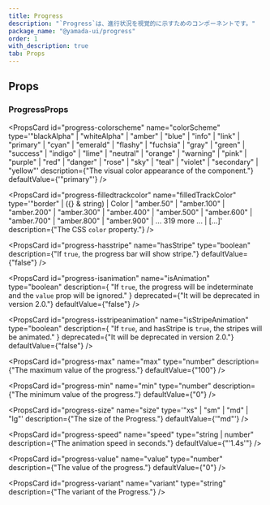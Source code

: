 ```yaml
---
title: Progress
description: "`Progress`は、進行状況を視覚的に示すためのコンポーネントです。"
package_name: "@yamada-ui/progress"
order: 1
with_description: true
tab: Props
---
```


## Props

### ProgressProps

<PropsCard
  id="progress-colorscheme"
  name="colorScheme"
  type='"blackAlpha" | "whiteAlpha" | "amber" | "blue" | "info" | "link" | "primary" | "cyan" | "emerald" | "flashy" | "fuchsia" | "gray" | "green" | "success" | "indigo" | "lime" | "neutral" | "orange" | "warning" | "pink" | "purple" | "red" | "danger" | "rose" | "sky" | "teal" | "violet" | "secondary" | "yellow"'
  description={"The visual color appearance of the component."}
  defaultValue={'"primary"'}
/>

<PropsCard
  id="progress-filledtrackcolor"
  name="filledTrackColor"
  type='"border" | ({} & string) | Color | "amber.50" | "amber.100" | "amber.200" | "amber.300" | "amber.400" | "amber.500" | "amber.600" | "amber.700" | "amber.800" | "amber.900" | ... 319 more ... | [...]'
  description={"The CSS `color` property."}
/>

<PropsCard
  id="progress-hasstripe"
  name="hasStripe"
  type="boolean"
  description={"If `true`, the progress bar will show stripe."}
  defaultValue={"false"}
/>

<PropsCard
  id="progress-isanimation"
  name="isAnimation"
  type="boolean"
  description={
    "If `true`, the progress will be indeterminate and the `value` prop will be ignored."
  }
  deprecated={"It will be deprecated in version 2.0."}
  defaultValue={"false"}
/>

<PropsCard
  id="progress-isstripeanimation"
  name="isStripeAnimation"
  type="boolean"
  description={
    "If `true`, and hasStripe is `true`, the stripes will be animated."
  }
  deprecated={"It will be deprecated in version 2.0."}
  defaultValue={"false"}
/>

<PropsCard
  id="progress-max"
  name="max"
  type="number"
  description={"The maximum value of the progress."}
  defaultValue={"100"}
/>

<PropsCard
  id="progress-min"
  name="min"
  type="number"
  description={"The minimum value of the progress."}
  defaultValue={"0"}
/>

<PropsCard
  id="progress-size"
  name="size"
  type='"xs" | "sm" | "md" | "lg"'
  description={"The size of the Progress."}
  defaultValue={'"md"'}
/>

<PropsCard
  id="progress-speed"
  name="speed"
  type="string | number"
  description={"The animation speed in seconds."}
  defaultValue={"'1.4s'"}
/>

<PropsCard
  id="progress-value"
  name="value"
  type="number"
  description={"The value of the progress."}
  defaultValue={"0"}
/>

<PropsCard
  id="progress-variant"
  name="variant"
  type="string"
  description={"The variant of the Progress."}
/>
